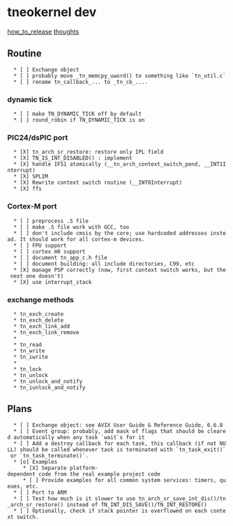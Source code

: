 
= tneokernel dev =

[[how_to_release]]
[[thoughts]]



== Routine ==

   * [ ] Exchange object
   * [ ] probably move _tn_memcpy_uword() to something like `tn_util.c`
   * [ ] rename tn_callback_... to _tn_cb_....


=== dynamic tick ===

   * [ ] make TN_DYNAMIC_TICK off by default
   * [ ] round_robin if TN_DYNAMIC_TICK is on


=== PIC24/dsPIC port ===

   * [X] tn_arch_sr_restore: restore only IPL field
   * [X] TN_IS_INT_DISABLED() : implement
   * [X] handle IFS1 atomically (__tn_arch_context_switch_pend, __INT1Interrupt)
   * [X] SPLIM
   * [X] Rewrite context switch routine (__INT0Interrupt)
   * [X] ffs

=== Cortex-M port ===

   * [ ] preprocess .S file
   * [ ] make .S file work with GCC, too
   * [ ] don't include cmsis by the core; use hardcoded addresses instead. It should work for all cortex-m devices.
   * [ ] FPU support
   * [ ] cortex m0 support
   * [ ] document tn_app_c.h file
   * [ ] document building: all include directories, C99, etc
   * [X] manage PSP correctly (now, first context switch works, but the next one doesn't)
   * [X] use interrupt_stack

=== exchange methods ===

   * tn_exch_create
   * tn_exch_delete
   * tn_exch_link_add
   * tn_exch_link_remove
   * 
   * tn_read
   * tn_write
   * tn_iwrite
   * 
   * tn_lock
   * tn_unlock
   * tn_unlock_and_notify
   * tn_iunlock_and_notify

== Plans ==

   * [ ] Exchange object: see AVIX User Guide & Reference Guide, 6.6.8
   * [ ] Event group: probably, add mask of flags that should be cleared automatically when any task `wait`s for it
   * [ ] Add a destroy callback for each task, this callback (if not NULL) should be called whenever task is terminated with `tn_task_exit()` or `tn_task_terminate()`.
   * [o] Examples
      * [X] Separate platform-dependent code from the real example project code
      * [ ] Provide examples for all common system services: timers, queues, etc.
   * [ ] Port to ARM
   * [ ] Test how much is it slower to use tn_arch_sr_save_int_dis()/tn_arch_sr_restore() instead of TN_INT_DIS_SAVE()/TN_INT_RESTORE()
   * [ ] Optionally, check if stack pointer is overflowed on each context switch.



   

